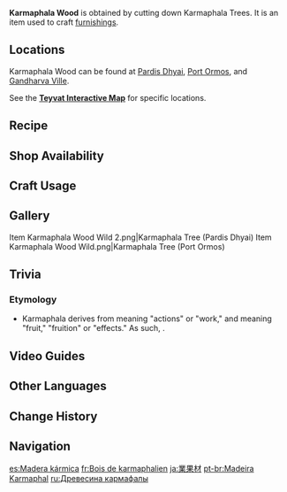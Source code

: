 {{Item Infobox
|id           = 101314
|image        = Item Karmaphala Wood.png
|type         = Materials
|group        = Wood
|group2       = Furnishing Materials
|invCategory  = Materials
|quality      = 1
|description  = The wood of the Karmaphala Tree. One can easily get a nice, smooth surface while working on this material and obtain a rather eye-pleasing result without going through any sophisticated processes.<br>Can be used to create furnishings.
|source1      = Cutting down Karmaphala Trees in [[Dharma Forest]]
|source2      = Converting [[Forging Ores]]
|source3      = [[Realm Depot]]
}}
'''Karmaphala Wood''' is obtained by cutting down Karmaphala Trees. It is an item used to craft [[furnishings]].

==Locations==
Karmaphala Wood can be found at [[Pardis Dhyai]], [[Port Ormos]], and [[Gandharva Ville]].

See the '''[https://webstatic-sea.mihoyo.com/app/ys-map-sea/index.html#/map/2?shown_types=441 Teyvat Interactive Map]''' for specific locations.

==Recipe==
{{Recipe
|type = Wood
|Iron Chunk = 3
|sort = Iron Chunk
}}
{{Recipe
|type = Wood
|White Iron Chunk = 2
|sort = White Iron Chunk
}}
{{Recipe
|type = Wood
|Crystal Chunk = 1
|sort = Crystal Chunk
}}
{{Recipe
|type = Wood
|Magical Crystal Chunk = 1
|sort = Magical Crystal Chunk
}}
{{Recipe
|type = Wood
|Amethyst Lump = 1
|sort = Amethyst Lump
}}
{{Recipe
|type = Wood
|Condessence Crystal = 1
|sort = Condessence Crystal
}}
{{Recipe
|type = Wood
|Starsilver = 1
|sort = Starsilver
}}

==Shop Availability==
{{Shop Availability|currency=Realm Currency}}

==Craft Usage==
{{Craft Usage}}

==Gallery==
<gallery>
Item Karmaphala Wood Wild 2.png|Karmaphala Tree (Pardis Dhyai)
Item Karmaphala Wood Wild.png|Karmaphala Tree (Port Ormos)
</gallery>

==Trivia==
===Etymology===
* Karmaphala derives from {{Lang|{{w|Karma}}|sa=कर्म|sa_rm=karma}} meaning "actions" or "work," and {{Lang|{{w|Phala}}|sa=फल|sa_rm=phala}} meaning "fruit," "fruition" or "effects." As such, {{Lang|{{w|Karmaphala}} means "the fruit of one's actions"|sa=कर्मफल|sa_rm=}}. 

==Video Guides==
{{EVT
|video1   = https://youtu.be/SAeixEk-FGc
|caption1 = 144 Karmaphala Wood in 4 Minutes
}}

==Other Languages==
{{Other Languages
|en      = Karmaphala Wood
|zhs     = 业果木
|zhs_rm  = Yèguǒ-mù
|zht     = 業果木
|zht_rm  = Yèguǒ-mù
|zh_tl   = Karmic-Fruit Wood
|ja      = 業果材
|ja_rm   = Gouka-zai
|ja_tl   = Karmic-Fruit Wood
|ko      = 카르마팔라 나무
|ko_tl   = Karmaphala Wood
|es      = Madera kármica
|es_tl   = Karmic Wood
|fr      = Bois de karmaphali
|fr_tl   = Karmaphali Wood
|ru      = Древесина кармафал
|ru_tl   = Karmaphala Wood
|th      = ไม้ Karmaphala
|th_rm   = Mai Karmaphala
|th_tl   = Karmaphala Wood
|vi      = Gỗ Karmaphala
|vi_tl   = Karmaphala Wood
|de      = Karmaphala-Holz
|de_tl   = Karmaphala Wood
|id      = Karmaphala Wood
|pt      = Madeira Karmaphal
|pt_tl   = 
|tr      = Karmaphala Kütüğü
|tr_tl   = Karmaphala Log
|it      = Legno di Karmaphala
|it_tl   = Karmaphala Wood
}}

==Change History==
{{Change History|3.0}}
<!--
==References==
{{Reflist}}
-->
==Navigation==
{{Material Navbox|Crafting Materials}}

[[es:Madera kármica]]
[[fr:Bois de karmaphalien]]
[[ja:業果材]]
[[pt-br:Madeira Karmaphal]]
[[ru:Древесина кармафалы]]